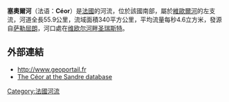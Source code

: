 {{coord|44|07|27|N|02|29|29|E|display=title}}

'''塞奧爾河'''（法语：'''Céor'''）是[[法國|法國]]的河流，位於該國南部，屬於[[維歐爾河|維歐爾河]]的左支流，河道全長55.9公里，流域面積340平方公里，平均流量每秒4.6立方米，發源自[[萨勒屈朗|萨勒屈朗]]，河口處在[[维欧尔河畔圣瑞斯特|维欧尔河畔圣瑞斯特]]。

==外部連結==
*http://www.geoportail.fr {{Wayback|url=http://www.geoportail.fr/ |date=20101215171356 }}
*[http://sandre.eaufrance.fr/app/chainage/courdo/htm/O54-0400.php?cg=O54-0400 The Céor at the Sandre database] {{Wayback|url=http://sandre.eaufrance.fr/app/chainage/courdo/htm/O54-0400.php?cg=O54-0400 |date=20070926215918 }}

{{France-geo-stub}}
[[Category:法國河流|Category:法國河流]]
